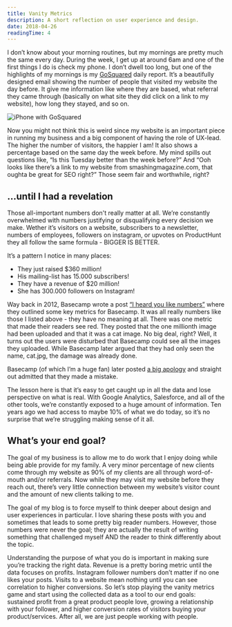 ```yaml
---
title: Vanity Metrics
description: A short reflection on user experience and design.
date: 2018-04-26
readingTime: 4
---
```


I don’t know about your morning routines, but my mornings are pretty much the same every day. During the week, I get up at around 6am and one of the first things I do is check my phone. I don’t dwell too long, but one of the highlights of my mornings is my [GoSquared](https://www.gosquared.com) daily report. It’s a beautifully designed email showing the number of people that visited my website the day before. It give me information like where they are based, what referral they came through (basically on what site they did click on a link to my website), how long they stayed, and so on.

![iPhone with GoSquared](gosquared.jpg)

Now you might not think this is weird since my website is an important piece in running my business and a big component of having the role of UX-lead. The higher the number of visitors, the happier I am! It also shows a percentage based on the same day the week before. My mind spills out questions like, “Is this Tuesday better than the week before?” And “Ooh looks like there’s a link to my website from smashingmagazine.com, that oughta be great for SEO right?” Those seem fair and worthwhile, right?

## …until I had a revelation
Those all-important numbers don't really matter at all. We’re constantly overwhelmed with numbers justifying or disqualifying every decision we make. Wether it’s visitors on a website, subscribers to a newsletter, numbers of employees, followers on instagram, or upvotes on ProductHunt they all follow the same formula - BIGGER IS BETTER.

It’s a pattern I notice in many places:
- They just raised $360 million!
- His mailing-list has 15.000 subscribers!
- They have a revenue of $20 million!
- She has 300.000 followers on Instagram!

Way back in 2012, Basecamp wrote a post [“I heard you like numbers”](https://signalvnoise.com/posts/3076-i-heard-you-like-numbers) where they outlined some key metrics for Basecamp. It was all really numbers like those I listed above - they have no meaning at all. There was one metric that made their readers see red. They posted that the one millionth image had been uploaded and that it was a cat image. No big deal, right? Well, it turns out the users were disturbed that Basecamp could see all the images they uploaded. While Basecamp later argued that they had only seen the name, cat.jpg, the damage was already done.

Basecamp (of which I’m a huge fan) later posted [a big apology](https://signalvnoise.com/posts/3078-trust-is-fragile) and straight out admitted that they made a mistake.

The lesson here is that it’s easy to get caught up in all the data and lose perspective on what is real. With Google Analytics, Salesforce, and all of the other tools, we’re constantly exposed to a huge amount of information. Ten years ago we had access to maybe 10% of what we do today, so it’s no surprise that we’re struggling making sense of it all.

## What’s your end goal?
The goal of my business is to allow me to do work that I enjoy doing while being able provide for my family. A very minor percentage of new clients come through my website as 90% of my clients are all through word-of-mouth and/or referrals. Now while they may visit my website before they reach out, there’s very little connection between my website’s visitor count and the amount of new clients talking to me.

The goal of my blog is to force myself to think deeper about design and user experiences in particular. I love sharing these posts with you and sometimes that leads to some pretty big reader numbers. However, those numbers were never the goal; they are actually the result of writing something that challenged myself AND the reader to think differently about the topic.

Understanding the purpose of what you do is important in making sure you’re tracking the right data. Revenue is a pretty boring metric until the data focuses on profits. Instagram follower numbers don’t matter if no one likes your posts. Visits to a website mean nothing until you can see correlation to higher conversions. So let’s stop playing the vanity metrics game and start using the collected data as a tool to our end goals: sustained profit from a great product people love, growing a relationship with your follower, and higher conversion rates of visitors buying your product/services.  After all, we are just people working with people.